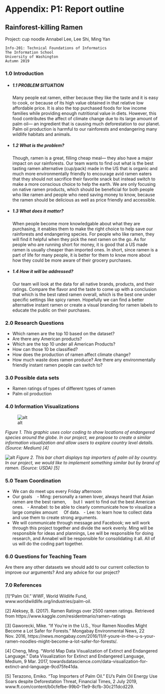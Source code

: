 # Appendix: P1: Report outline
## **Rainforest-killing Ramen**
Project: cup noodle
Annabel Lee, Lee Shi, Ming Yan
```
Info-201: Technical Foundations of Informatics
The Information School
University of Washington
Autumn 2019
```
### 1.0 Introduction
* ##### 1.1 PROBLEM SITUATION
Many people eat ramen, either because they like the taste and it is easy to cook, or because of its high value obtained in that relative low affordable price. It is also the top purchased foods for low income families while providing enough nutritional value in diets. However, this food contributes the affect of climate change due to its large amount of palm oil— an ingredient that is causing much deforestation to our planet. Palm oil production is harmful to our rainforests and endangering many wildlife habitats and animals.
* ##### 1.2 What is the problem?
Though, ramen is a great, filling cheap meal— they also have a major impact on our rainforests. Our team wants to find out what is the best tasting ramen alternative (cup/pack) made in the US that is organic and much more environmentally friendly to encourage avid ramen eaters that they should not sacrifice their favorite snack but instead switch to make a more conscious choice to help the earth.  We are only focusing on native ramen products, which should be beneficial for both people who like ramen and people who need saving money to know, because the ramen should be delicious as well as price friendly and accessible.
* ##### 1.3 What does it matter?
When people become more knowledgable about what they are purchasing, it enables them to make the right choice to help save our rainforests and endangering species. For people who like ramen, they will find it helpful when they pick the next ramen on the go. As for people who are running short for money, it is good that a US made ramen is usually cheaper than imported ones. In short, since ramen is a part of life for many people, it is better for them to know more about how they could be more aware of their grocery purchases.
* ##### 1.4 How it will be addressed?
Our team will look at the data for all native brands, products, and their ratings. Compare the flavor and the taste to come up with a conclusion that which is the best rated ramen overall, which is the best one under specific settings like spicy ramen. Hopefully we can find a better alternative instant ramen or create a visual branding for ramen labels to educate the public on their purchases.

### 2.0 Research Questions

- Which ramen are the top 10 based on the dataset?
- Are there any American products?
- Which are the top 10 under all American Products?
- How can those 10 be classified?
- How does the production of ramen affect climate change?
- How much waste does ramen produce? Are there any environmentally friendly instant ramen people can switch to?

### 3.0 Possible data sets
- Ramen ratings of types of different types of ramen
- Palm oil production

### 4.0 Information Visualizations
![alt](photos/image_1.png)

_Figure 1. This graphic uses color coding to show locations of endangered species around the globe. In our project, we propose to create a similar information visualization and allow users to explore country level details.
(Source: Medium) [4]_

![alt](photos/image_2.png)
_Figure 2. This bar chart displays top importers of palm oil by country. In our project, we would like to implement something similar but by brand of ramen.
(Source: USDA) [5]_

### 5.0 Team Coordination
- We can do meet ups every Friday afternoon
- Our goals 
  - Ming: personally a ramen lover, always heard that Asian ramen are the best ramen, 
    but I  want to find out the best American ones.
  - Annabel: to be able to clearly communicate how to visualize a large complex amount
    Of data.
  - Lee: to learn how to collect data and use them to create strong arguments.
- We will communicate through message and Facebook; we will work through this project together and
divide the work evenly. Ming will be responsible for ideas and plannings, Lee will be responsible for doing
research, and Annabel will be responsible for consolidating it all. All of us will do the coding part together.

### 6.0 Questions for Teaching Team
Are there any other datasets we should add to our current collection to improve our arguments? And any advice for our project?

### 7.0 References
[1]“Palm Oil.” WWF, World Wildlife Fund, www.worldwildlife.org/industries/palm-oil.

[2] Aleksey, B. (2017). Ramen Ratings over 2500 ramen ratings. Retrieved from https://www.kaggle.com/residentmario/ramen-ratings

[3] Gaworecki, Mike. “If You're in the U.S., Your Ramen Noodles Might Become a Lot Safer for Forests.” Mongabay Environmental News, 22 Nov. 2016, https://news.mongabay.com/2016/11/if-youre-in-the-u-s-your-ramen-noodles-might-become-a-lot-safer-for-forests/.

[4] Cheng, Ming. “World Map Data Visualization of Extinct and Endangered Language.” Data Visualization for Extinct and Endangered Language, Medium, 9 Mar. 2017, towardsdatascience.com/data-visualization-for-extinct-and-language-9cd75fe41da.

[5] Terazono, Emiko. “Top Importers of Palm Oil.” EU’s Palm Oil Energy Use Soars despite Deforestation Threat, Financial Times, 2 July 2019, www.ft.com/content/b0cfefbe-99b0-11e9-8cfb-30c211dcd229.
